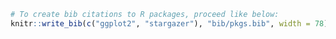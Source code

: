 <!--
The bib chunk below must go last in this document according to how R Markdown renders.  More info is at http://rmarkdown.rstudio.com/authoring_bibliographies_and_citations.html
-->

<!-- 
If you'd like to change the name of the bibliography to something else,
delete "References" and replace it.
-->


```r
# To create bib citations to R packages, proceed like below:
knitr::write_bib(c("ggplot2", "stargazer"), "bib/pkgs.bib", width = 78)
```

\postextual

<!-- \begingroup -->

<!--   \printbibliography[title=REFERÊNCIAS] -->

<!-- \endgroup -->

<!-- ```{r} -->
<!-- if (knitr::is_html_output()){ -->
<!--   '# Referências {-}' -->
<!-- } -->
<!-- ``` -->

<!--
This manually sets the header for this unnumbered chapter.
-->
<!-- \markboth{Referências}{REFERÊNCIAS} -->


<div id="refs"></div>

<!--
To create a hanging indent and spacing between entries.  These three lines may need to be removed for styles that don't require the hanging indent.
-->

<!--
This is just for testing with more citations for the bibliography at the end.  Add other entries into the list here if you'd like them to appear in the bibliography even if they weren't explicitly cited in the document.
-->